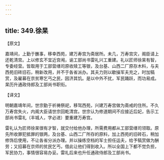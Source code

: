 ```yaml
---
---
---
```

title: 349.徐杲
---



【原文】

嘉靖间，上勤于醮事，移幸西苑，建万寿宫为斋居所。未几，万寿宫灾，阁臣请上还乾清宫。上以修玄不宜近宫闱，谕工部尚书雷礼兴工重建。礼以匠师徐杲有智，专委经营。皆取用于工部营缮司原收赎工等银，及台基、山西二厂原存木料，与夫西苑旧砖旧石，稍新改用，并不于各省派办。其夫力则以歇操军夫充之，时加犒赏，及雇募在京贫寒乞丐之民，因济其饥。是以中外不扰，军民踊跃，而功易成。杲历升通政侍郎及工部尚书职衔。

【译文】

明朝嘉靖年间，世宗勤于祈祷祭祀，移驾西苑，兴建万寿宫做为斋戒的住所。不久万寿宫失火，内阁大臣请世宗回乾清宫。世宗认为修道期间不应接近后妃，告示工部尚书雷礼（丰城人，字必进）要重建万寿宫。

雷礼认为匠师徐杲很有才智，就交付给他办理，所需费用都从工部营缮司领取。原先所收罪犯抵罪的银两，及台基、山西二厂所存的原料，加上西苑的旧砖石，稍加修饰后使用，不让各省分派办理。并以操练空档的军士担任运夫，给予犒赏做为酬劳；又招募在京师的贫民乞丐，借此让他们得到收入。所以全国上下都不觉负担，军民协力，事情很容易办妥。雷礼后来也升任通政侍郎及工部尚书。